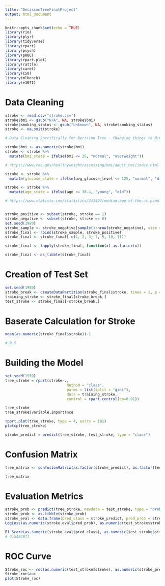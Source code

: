 ```yaml
---
title: "DecisionTreeFinalProject"
output: html_document
---
```


```r
knitr::opts_chunk$set(echo = TRUE)
library(rio)
library(plyr)
library(tidyverse)
library(rpart)
library(psych)
library(pROC)
library(rpart.plot)
library(rattle)
library(caret)
library(C50)
library(mlbench)
library(e1071)
```

# Data Cleaning

```r
stroke <- read.csv("stroke.csv")
stroke$bmi <- gsub("N/A", NA, stroke$bmi)
stroke$smoking_status <- gsub("Unknown", NA, stroke$smoking_status)
stroke <- na.omit(stroke)

# Data Cleaning Specifically for Decision Tree - Changing things to Binary 

stroke$bmi <- as.numeric(stroke$bmi)
stroke <- stroke %>%
  mutate(bmi_state = ifelse(bmi <= 25, "normal", "overweight"))

# https://www.cdc.gov/healthyweight/assessing/bmi/adult_bmi/index.html

stroke <- stroke %>%
  mutate(glucose_state = ifelse(avg_glucose_level <= 125, "normal", "diabetic"))

stroke <- stroke %>%
  mutate(age_state = ifelse(age <= 38.4, "young", "old"))

# https://www.statista.com/statistics/241494/median-age-of-the-us-population/#:~:text=In%202018%2C%20the%20median%20age,United%20States%20was%2038.4%20years.


stroke_positive <- subset(stroke, stroke == 1)
stroke_negative <- subset(stroke, stroke == 0)
set.seed(1980)
stroke_sample <- stroke_negative[sample(1:nrow(stroke_negative), size = 180),]
stroke_final <- rbind(stroke_sample, stroke_positive)
stroke_final <- stroke_final[-c(1, 2, 3, 7, 9, 10, 11)]

stroke_final <- lapply(stroke_final, function(x) as.factor(x))

stroke_final <- as_tibble(stroke_final)


```
# Creation of Test Set

```r
set.seed(1980)
stroke_break <- createDataPartition(stroke_final$stroke, times = 1, p = 0.8, list = FALSE)
training_stroke <- stroke_final[stroke_break,]
test_stroke <- stroke_final[-stroke_break,]

```

# Baserate Calculation for Stroke
```r
mean(as.numeric(stroke_final$stroke))-1

# 0.5
```

# Building the Model
```r
set.seed(1950)
tree_stroke = rpart(stroke~.,  
                            method = "class",
                            parms = list(split = "gini"),
                            data = training_stroke,
                            control = rpart.control(cp=0.01))


```

```r
tree_stroke
tree_stroke$variable.importance
```

```r
rpart.plot(tree_stroke, type = 4, extra = 101)
plotcp(tree_stroke)

stroke_predict = predict(tree_stroke, test_stroke, type = "class")
```

# Confusion Matrix 
```r
tree_matrix <- confusionMatrix(as.factor(stroke_predict), as.factor(test_stroke$stroke), positive = "1", dnn = c("Prediction", "Actual"), mode = "sens_spec")

tree_matrix
```

# Evaluation Metrics
```r
stroke_prob <- predict(tree_stroke, newdata = test_stroke, type = "prob")
stroke_prob <- as.tibble(stroke_prob)
stroke_eval <- data.frame(pred_class = stroke_predict, pred_prob = stroke_prob$`1`, target = as.numeric(test_stroke$stroke))
LogLoss(as.numeric(stroke_eval$pred_prob), as.numeric(test_stroke$stroke)) # 2.223

F1_Score(as.numeric(stroke_eval$pred_class), as.numeric(test_stroke$stroke)) 
# 0.5483871
```

# ROC Curve
```r
Stroke_roc <- roc(as.numeric(test_stroke$stroke), as.numeric(stroke_predict), plot = TRUE)
Stroke_roc$auc
plot(Stroke_roc) 
```

